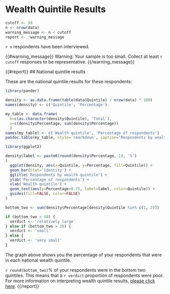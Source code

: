 # Wealth Quintile Results

```r
cutoff <- 50
n <- nrow(data)
warning_message <- n < cutoff
report <- !warning_message
```

`r n` respondents have been interviewed.

{{#warning_message}}
Warning: Your sample is too small. Collect at least `r cutoff` responses to be representative.
{{/warning_message}}

{{#report}}
## National quintile results

These are the national quintile results for these respondents:

```r
library(pander)

density <- as.data.frame(table(data$Quintile) / nrow(data) * 100)
names(density) <- c('Quintile', 'Percentage')

my_table <- data.frame(
  k=c(as.character(density$Quintile), 'Total'),
  v=c(density$Percentage, sum(density$Percentage))
  )
names(my_table) <- c('Wealth quintile', 'Percentage of respondents')
pandoc.table(my_table, style='rmarkdown', caption='Respondents by wealth quintile', round=1, keep.trailing.zeros=TRUE, justify='left')
```

```r
library(ggplot2)

density$label <- paste0(round(density$Percentage, 1), '%')
(
  ggplot(density, aes(x=Quintile, y=Percentage, fill=Quintile)) +
  geom_bar(stat='identity') +
  ggtitle('Respondents by wealth quintile') +
  ylab('Percentage of respondents') +
  xlab('Wealth quintile') +
  geom_text(aes(y=Percentage+0.75, label=label, color=Quintile)) +
  guides(fill=FALSE, color=FALSE)
)

bottom_two <- sum(density$Percentage[density$Quintile %in% c(1, 2)])

if (bottom_two > 40) {
  verdict <- 'relatively large'
} else if (bottom_two > 20) {
  verdict <- 'small'
} else {
  verdict <- 'very small'
}
```

The graph above shows you the percentage of your respondents that were in each national wealth quintile.

`r round(bottom_two)`% of your respondents were in the bottom two quintiles. This means that a `r verdict` proportion of respondents were poor. For more information on interpreting wealth quintile results, [please click here](http://somestaticlink).
{{/report}}
